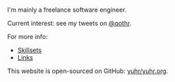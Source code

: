 
#

I'm mainly a freelance software engineer.

Current interest: see my tweets on [@qothr](https://twitter.com/qothr).

For more info:

- [Skillsets <FontAwesomeIcon icon={faHandSparkles} />](/skillsets)
- [Links <FontAwesomeIcon icon={faLink} />](/links)

This website is open-sourced on GitHub: [yuhr/yuhr.org](https://github.com/yuhr/yuhr.org).